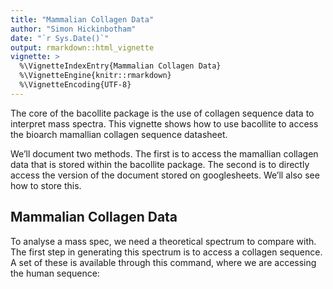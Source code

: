 ```yaml
---
title: "Mammalian Collagen Data"
author: "Simon Hickinbotham"
date: "`r Sys.Date()`"
output: rmarkdown::html_vignette
vignette: >
  %\VignetteIndexEntry{Mammalian Collagen Data}
  %\VignetteEngine{knitr::rmarkdown}
  %\VignetteEncoding{UTF-8}
---
```



The core of the bacollite package is the use of collagen sequence data to interpret mass spectra. This vignette shows how to use bacollite to access the bioarch mamallian collagen sequence datasheet. 

We'll document two methods. The first is to access the mamallian collagen data that is stored within the bacollite package. The second is to directly access the version of the document stored on googlesheets. We'll also see how to store this. 

## Mammalian Collagen Data

To analyse a mass spec, we need a theoretical spectrum to compare with. The first step in generating this spectrum is to access a collagen sequence. A set of these is available through this command, where we are accessing the human sequence: 
